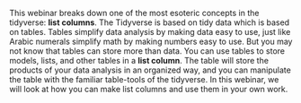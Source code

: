 This webinar breaks down one of the most esoteric concepts in the tidyverse: **list columns**. The Tidyverse is based on tidy data which is based on tables. Tables simplify data analysis by making data easy to use, just like Arabic numerals simplify math by making numbers easy to use. But you may not know that tables can store more than data. You can use tables to store models, lists, and other tables in a **list column**. The table will store the products of your data analysis in an organized way, and you can manipulate the table with the familiar table-tools of the tidyverse. In this webinar, we will look at how you can make list columns and use them in your own work.
